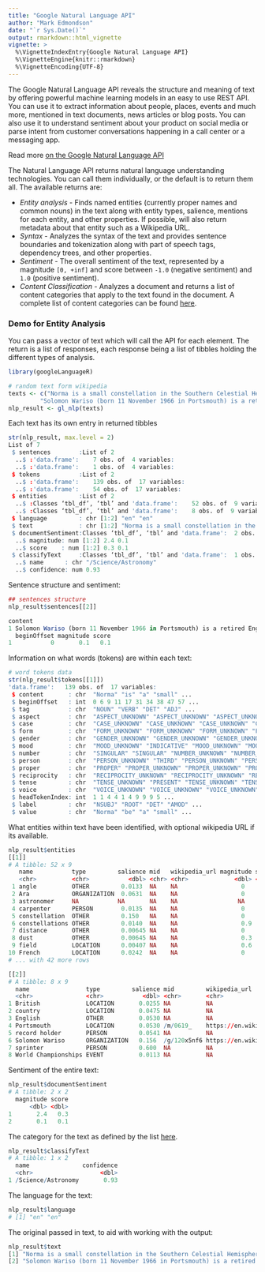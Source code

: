 ```yaml
---
title: "Google Natural Language API"
author: "Mark Edmondson"
date: "`r Sys.Date()`"
output: rmarkdown::html_vignette
vignette: >
  %\VignetteIndexEntry{Google Natural Language API}
  %\VignetteEngine{knitr::rmarkdown}
  %\VignetteEncoding{UTF-8}
---
```


The Google Natural Language API reveals the structure and meaning of text by offering powerful machine learning models in an easy to use REST API. You can use it to extract information about people, places, events and much more, mentioned in text documents, news articles or blog posts. You can also use it to understand sentiment about your product on social media or parse intent from customer conversations happening in a call center or a messaging app. 

Read more [on the Google Natural Language API](https://cloud.google.com/natural-language)

The Natural Language API returns natural language understanding technologies.  You can call them individually, or the default is to return them all.  The available returns are:

* *Entity analysis* - Finds named entities (currently proper names and common nouns) in the text along with entity types, salience, mentions for each entity, and other properties.  If possible, will also return metadata about that entity such as a Wikipedia URL. 
* *Syntax* - Analyzes the syntax of the text and provides sentence boundaries and tokenization along with part of speech tags, dependency trees, and other properties.
* *Sentiment* - The overall sentiment of the text, represented by a magnitude `[0, +inf]` and score between `-1.0` (negative sentiment) and `1.0` (positive sentiment).
* *Content Classification* - Analyzes a document and returns a list of content categories that apply to the text found in the document. A complete list of content categories can be found [here](https://cloud.google.com/natural-language/docs/categories).


### Demo for Entity Analysis

You can pass a vector of text which will call the API for each element.  The return is a list of responses, each response being a list of tibbles holding the different types of analysis.

```r
library(googleLanguageR)

# random text form wikipedia
texts <- c("Norma is a small constellation in the Southern Celestial Hemisphere between Ara and Lupus, one of twelve drawn up in the 18th century by French astronomer Nicolas Louis de Lacaille and one of several depicting scientific instruments. Its name refers to a right angle in Latin, and is variously considered to represent a rule, a carpenter's square, a set square or a level. It remains one of the 88 modern constellations. Four of Norma's brighter stars make up a square in the field of faint stars. Gamma2 Normae is the brightest star with an apparent magnitude of 4.0. Mu Normae is one of the most luminous stars known, but is partially obscured by distance and cosmic dust. Four star systems are known to harbour planets. ", 
         "Solomon Wariso (born 11 November 1966 in Portsmouth) is a retired English sprinter who competed primarily in the 200 and 400 metres.[1] He represented his country at two outdoor and three indoor World Championships and is the British record holder in the indoor 4 × 400 metres relay.")
nlp_result <- gl_nlp(texts)
```

Each text has its own entry in returned tibbles

```r
str(nlp_result, max.level = 2)
List of 7
 $ sentences        :List of 2
  ..$ :'data.frame':	7 obs. of  4 variables:
  ..$ :'data.frame':	1 obs. of  4 variables:
 $ tokens           :List of 2
  ..$ :'data.frame':	139 obs. of  17 variables:
  ..$ :'data.frame':	54 obs. of  17 variables:
 $ entities         :List of 2
  ..$ :Classes ‘tbl_df’, ‘tbl’ and 'data.frame':	52 obs. of  9 variables:
  ..$ :Classes ‘tbl_df’, ‘tbl’ and 'data.frame':	8 obs. of  9 variables:
 $ language         : chr [1:2] "en" "en"
 $ text             : chr [1:2] "Norma is a small constellation in the Southern Celestial Hemisphere between Ara and Lupus, one of twelve drawn "| __truncated__ "Solomon Wariso (born 11 November 1966 in Portsmouth) is a retired English sprinter who competed primarily in th"| __truncated__
 $ documentSentiment:Classes ‘tbl_df’, ‘tbl’ and 'data.frame':	2 obs. of  2 variables:
  ..$ magnitude: num [1:2] 2.4 0.1
  ..$ score    : num [1:2] 0.3 0.1
 $ classifyText     :Classes ‘tbl_df’, ‘tbl’ and 'data.frame':	1 obs. of  2 variables:
  ..$ name      : chr "/Science/Astronomy"
  ..$ confidence: num 0.93
```

Sentence structure and sentiment:

```r
## sentences structure
nlp_result$sentences[[2]]

content
1 Solomon Wariso (born 11 November 1966 in Portsmouth) is a retired English sprinter who competed primarily in the 200 and 400 metres.[1] He represented his country at two outdoor and three indoor World Championships and is the British record holder in the indoor 4 × 400 metres relay.
  beginOffset magnitude score
1           0       0.1   0.1
```

Information on what words (tokens) are within each text:

```r
# word tokens data
str(nlp_result$tokens[[1]])
'data.frame':	139 obs. of  17 variables:
 $ content       : chr  "Norma" "is" "a" "small" ...
 $ beginOffset   : int  0 6 9 11 17 31 34 38 47 57 ...
 $ tag           : chr  "NOUN" "VERB" "DET" "ADJ" ...
 $ aspect        : chr  "ASPECT_UNKNOWN" "ASPECT_UNKNOWN" "ASPECT_UNKNOWN" "ASPECT_UNKNOWN" ...
 $ case          : chr  "CASE_UNKNOWN" "CASE_UNKNOWN" "CASE_UNKNOWN" "CASE_UNKNOWN" ...
 $ form          : chr  "FORM_UNKNOWN" "FORM_UNKNOWN" "FORM_UNKNOWN" "FORM_UNKNOWN" ...
 $ gender        : chr  "GENDER_UNKNOWN" "GENDER_UNKNOWN" "GENDER_UNKNOWN" "GENDER_UNKNOWN" ...
 $ mood          : chr  "MOOD_UNKNOWN" "INDICATIVE" "MOOD_UNKNOWN" "MOOD_UNKNOWN" ...
 $ number        : chr  "SINGULAR" "SINGULAR" "NUMBER_UNKNOWN" "NUMBER_UNKNOWN" ...
 $ person        : chr  "PERSON_UNKNOWN" "THIRD" "PERSON_UNKNOWN" "PERSON_UNKNOWN" ...
 $ proper        : chr  "PROPER" "PROPER_UNKNOWN" "PROPER_UNKNOWN" "PROPER_UNKNOWN" ...
 $ reciprocity   : chr  "RECIPROCITY_UNKNOWN" "RECIPROCITY_UNKNOWN" "RECIPROCITY_UNKNOWN" "RECIPROCITY_UNKNOWN" ...
 $ tense         : chr  "TENSE_UNKNOWN" "PRESENT" "TENSE_UNKNOWN" "TENSE_UNKNOWN" ...
 $ voice         : chr  "VOICE_UNKNOWN" "VOICE_UNKNOWN" "VOICE_UNKNOWN" "VOICE_UNKNOWN" ...
 $ headTokenIndex: int  1 1 4 4 1 4 9 9 9 5 ...
 $ label         : chr  "NSUBJ" "ROOT" "DET" "AMOD" ...
 $ value         : chr  "Norma" "be" "a" "small" ...
```

What entities within text have been identified, with optional wikipedia URL if its available.

```r
nlp_result$entities
[[1]]
# A tibble: 52 x 9
   name           type         salience mid   wikipedia_url magnitude score beginOffset mention_type
   <chr>          <chr>           <dbl> <chr> <chr>             <dbl> <dbl>       <int> <chr>       
 1 angle          OTHER         0.0133  NA    NA                  0     0           261 COMMON      
 2 Ara            ORGANIZATION  0.0631  NA    NA                  0     0            76 PROPER      
 3 astronomer     NA           NA       NA    NA                 NA    NA           144 COMMON      
 4 carpenter      PERSON        0.0135  NA    NA                  0     0           328 COMMON      
 5 constellation  OTHER         0.150   NA    NA                  0     0            17 COMMON      
 6 constellations OTHER         0.0140  NA    NA                  0.9   0.9         405 COMMON      
 7 distance       OTHER         0.00645 NA    NA                  0     0           649 COMMON      
 8 dust           OTHER         0.00645 NA    NA                  0.3  -0.3         669 COMMON      
 9 field          LOCATION      0.00407 NA    NA                  0.6  -0.6         476 COMMON      
10 French         LOCATION      0.0242  NA    NA                  0     0           137 PROPER      
# ... with 42 more rows

[[2]]
# A tibble: 8 x 9
  name                type         salience mid         wikipedia_url    magnitude score beginOffset mention_type
  <chr>               <chr>           <dbl> <chr>       <chr>                <dbl> <dbl>       <int> <chr>       
1 British             LOCATION       0.0255 NA          NA                     0     0           226 PROPER      
2 country             LOCATION       0.0475 NA          NA                     0     0           155 COMMON      
3 English             OTHER          0.0530 NA          NA                     0     0            66 PROPER      
4 Portsmouth          LOCATION       0.0530 /m/0619_    https://en.wiki…       0     0            41 PROPER      
5 record holder       PERSON         0.0541 NA          NA                     0     0           234 COMMON      
6 Solomon Wariso      ORGANIZATION   0.156  /g/120x5nf6 https://en.wiki…       0     0             0 PROPER      
7 sprinter            PERSON         0.600  NA          NA                     0     0            74 COMMON      
8 World Championships EVENT          0.0113 NA          NA                     0.1   0.1         195 PROPER      

```

Sentiment of the entire text:

```r
nlp_result$documentSentiment
# A tibble: 2 x 2
  magnitude score
      <dbl> <dbl>
1       2.4   0.3
2       0.1   0.1
```

The category for the text as defined by the list [here](https://cloud.google.com/natural-language/docs/categories).

```r
nlp_result$classifyText
# A tibble: 1 x 2
  name               confidence
  <chr>                   <dbl>
1 /Science/Astronomy       0.93
```

The language for the text:

```r
nlp_result$language
# [1] "en" "en"
```

The original passed in text, to aid with working with the output:

```r
nlp_result$text
[1] "Norma is a small constellation in the Southern Celestial Hemisphere between Ara and Lupus, one of twelve drawn up in the 18th century by French astronomer Nicolas Louis de Lacaille and one of several depicting scientific instruments. Its name refers to a right angle in Latin, and is variously considered to represent a rule, a carpenter's square, a set square or a level. It remains one of the 88 modern constellations. Four of Norma's brighter stars make up a square in the field of faint stars. Gamma2 Normae is the brightest star with an apparent magnitude of 4.0. Mu Normae is one of the most luminous stars known, but is partially obscured by distance and cosmic dust. Four star systems are known to harbour planets."
[2] "Solomon Wariso (born 11 November 1966 in Portsmouth) is a retired English sprinter who competed primarily in the 200 and 400 metres.[1] He represented his country at two outdoor and three indoor World Championships and is the British record holder in the indoor 4 × 400 metres relay."
```

